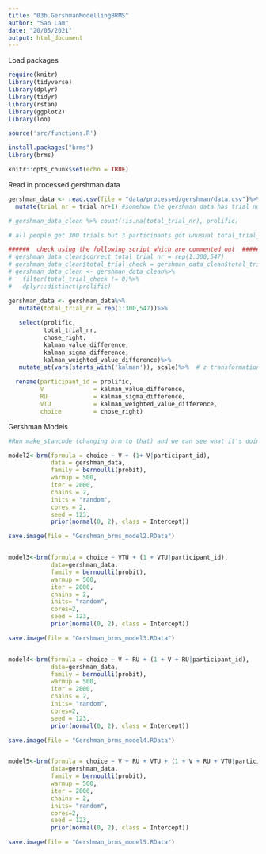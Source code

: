 ---
title: "03b.GershmanModellingBRMS"
author: "Sab Lam"
date: "20/05/2021"
output: html_document
---

Load packages

```{r setup, include=FALSE, cache = FALSE}
require(knitr)
library(tidyverse)
library(dplyr)
library(tidyr)
library(rstan)
library(ggplot2)
library(loo)

source('src/functions.R')

install.packages("brms")
library(brms)

knitr::opts_chunk$set(echo = TRUE)
```


Read in processed gershman data

```{r}
gershman_data <- read.csv(file = "data/processed/gershman/data.csv")%>%
  mutate(trial_nr = trial_nr+1) #somehow the gershman data has trial numbers 0-299, we're now changing the trial numbers to 1-300

# gershman_data_clean %>% count(!is.na(total_trial_nr), prolific) 

# all people get 300 trials but 3 participants got unusual total_trial_nr (the total_trial_nr looks like participants are skipping every other trial no.)

######  check using the following script which are commented out  ###### 
# gershman_data_clean$correct_total_trial_nr = rep(1:300,547)
# gershman_data_clean$total_trial_check = gershman_data_clean$total_trial_nr - gershman_data_clean$correct_total_trial_nr
# gershman_data_clean <- gershman_data_clean%>%
#   filter(total_trial_check != 0)%>%
#   dplyr::distinct(prolific)

gershman_data <- gershman_data%>%
   mutate(total_trial_nr = rep(1:300,547))%>%
  
   select(prolific,
          total_trial_nr, 
          chose_right, 
          kalman_value_difference, 
          kalman_sigma_difference, 
          kalman_weighted_value_difference)%>% 
   mutate_at(vars(starts_with('kalman')), scale)%>%  # z transformation/standardisation
  
  rename(participant_id = prolific,
         V              = kalman_value_difference,
         RU             = kalman_sigma_difference,
         VTU            = kalman_weighted_value_difference,
         choice         = chose_right)
```


Gershman Models

```{r}
#Run make_stancode (changing brm to that) and we can see what it's doing in a language that's more comparable with the other models

model2<-brm(formula = choice ~ V + (1+ V|participant_id),
            data = gershman_data,
            family = bernoulli(probit),
            warmup = 500,
            iter = 2000,
            chains = 2,
            inits = "random",
            cores = 2,
            seed = 123,
            prior(normal(0, 2), class = Intercept))

save.image(file = "Gershman_brms_model2.RData")


model3<-brm(formula = choice ~ VTU + (1 + VTU|participant_id),
            data=gershman_data,
            family = bernoulli(probit),
            warmup = 500,
            iter = 2000,
            chains = 2,
            inits= "random",
            cores=2,
            seed = 123,
            prior(normal(0, 2), class = Intercept))

save.image(file = "Gershman_brms_model3.RData")


model4<-brm(formula = choice ~ V + RU + (1 + V + RU|participant_id),
            data=gershman_data,
            family = bernoulli(probit),
            warmup = 500,
            iter = 2000,
            chains = 2,
            inits= "random",
            cores=2,
            seed = 123,
            prior(normal(0, 2), class = Intercept))

save.image(file = "Gershman_brms_model4.RData")


model5<-brm(formula = choice ~ V + RU + VTU + (1 + V + RU + VTU|participant_id),
            data=gershman_data,
            family = bernoulli(probit),
            warmup = 500,
            iter = 2000,
            chains = 2,
            inits= "random",
            cores=2,
            seed = 123,
            prior(normal(0, 2), class = Intercept))

save.image(file = "Gershman_brms_model5.RData")
```
